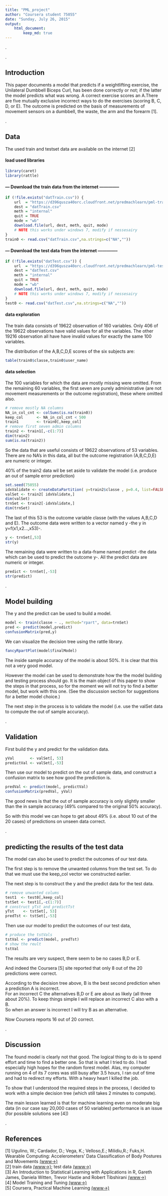 ---
title: "PML_project"
author: "Coursera student 75055"
date: "Sunday, July 26, 2015"
output: 
    html_document: 
        keep_md: true
---

.

.

## Introduction

This paper documents a model that predicts if a weightlifting exercise, the Unilateral Dumbbell Biceps Curl, has been done correctly or not; if the latter the model predicts what was wrong. A correct exercise scores an A.There are five mutually exclusive incorrect ways to do the exercises (scoring B, C, D, or E). The outcome is predicted on the basis of measurements of movement sensors on a dumbbell, the waste, the arm and the forearm [1].

.

## Data

The used train and testset data are available on the internet [2] 

#### load used libraries
```{r, echo=FALSE}
library(caret)
library(rattle)
```

#### --- Download the train data from the internet --------------
```{r}
if (!file.exists("datTrain.csv")) {
    url  = "https://d396qusza40orc.cloudfront.net/predmachlearn/pml-training.csv"
    dest = "datTrain.csv"
    meth = "internal"
    quit = TRUE
    mode = "wb"
    download.file(url, dest, meth, quit, mode)
    # NOTE this works under windows 7, modify if nessesairy
} 
train0 <- read.csv("datTrain.csv",na.strings=c("NA",""))
```

#### --- Download the test data from the internet --------------
```{r}
if (!file.exists("datTest.csv")) {
    url  = "https://d396qusza40orc.cloudfront.net/predmachlearn/pml-testing.csv"
    dest = "datTest.csv"
    meth = "internal"
    quit = TRUE
    mode = "wb"
    download.file(url, dest, meth, quit, mode)
    # NOTE this works under windows 7, modify if nessesairy
} 
test0 <- read.csv("datTest.csv",na.strings=c("NA",""))
```

#### data exploration

The train data consists of 19622 observation of 160 variables. 
Only 406 of the 19622 observations have valid values for all the variables. 
The other 19216 observation all have have invalid values for exactly the same 100 variables. 

The distribution of the A,B,C,D,E scores of the six subjects are:
```{r}
table(train0$classe,train0$user_name)
```

#### data selection 

The 100 variables for which the data are mostly missing were omitted. 
From the remaining 60 variables, the first seven are purely administrative (are not movement measurements or the outcome registration), these where omitted also. 

```{r}
# remove mostly NA columns
NA_in_col_cnt <- colSums(is.na(train0))
keep_col      <- NA_in_col_cnt < 500
train1        <- train0[,keep_col]
# remove first seven admin columns
train2 <- train1[,-c(1:7)]
dim(train2)
sum(is.na(train2))
```

So the data that are useful consists of 19622 observations of 53 variables. There are no NA's in this data, all but the outcome registration (A,B,C,D,E) are numeric or integer. 

40% of the train2 data wil be set aside to validate the model (i.e. produce an out of sample error prediction)

```{r}
set.seed(75055)
idxValidate <- createDataPartition( y=train2$classe , p=0.4, list=FALSE )
valSet <- train2[ idxValidate,]
dim(valSet)
trnSet <- train2[-idxValidate,]
dim(trnSet)
```


The last of this 53 is the outcome variable classe (with the values A,B,C,D and E). The outcome data were written to a vector named y -the y in y=f(x1,x2...,x53)-. 

```{r}
y <- trnSet[,53]
str(y)
```

The remaining data were written to a data-frame named predict -the data which can be used to predict the outcome y-. All the predict data are numeric or integer.

```{r}
predict <- trnSet[,-53]
str(predict)
```

.

## Model building

The y and the predict can be used to build a model.

```{r}
model <- train(classe ~ ., method="rpart", data=trnSet)
pred <- predict(model,predict)
confusionMatrix(pred,y)
```

We can visualize the decision tree using the rattle library.

```{r}
fancyRpartPlot(model$finalModel)
```

The inside sample accuracy of the model is about 50%. It is clear that this not a very good model.

However the model can be used to demonstrate how the the model building and testing process should go. It is the main object of this paper to show the steps in that process, so for the moment we will not try to find a better model, but work with this one. (See the discussion section for suggestions for a better model choice.)

The next step in the process is to validate the model (i.e. use the valSet data to compute the out of sample accuracy).

.

## Validation 

First build the y and predict for the validation data.

```{r}
yVal       <- valSet[, 53]
predictVal <- valSet[,-53]
```

Then use our model to predict on the out of sample data, and construct a confusion matrix to see how good the prediction is.

```{r}
predVal <- predict(model, predictVal)
confusionMatrix(predVal, yVal)
```

The good news is that the out of sample accuracy is only slightly smaller than the in sample accuracy (49% compared to the original 50% accuracy). 

So with this model we can hope to get about 49% (i.e. about 10 out of the 20 cases) of predictions on unseen data correct.

.

## predicting the results of the test data

The model can also be used to predict the outcomes of our test data.

The first step is to remove the unwanted columns from the test set. To do that we must use the keep_col vector we constructed earlier. 

The next step is to construct the y and the predict data for the test data.

```{r}
# remove unwanted colums
test1  <- test0[,keep_col]
tstSet <- test1[,-c(1:7)]
# construct yTst and predictTst
yTst    <- tstSet[, 53]  
predTst <- tstSet[,-53]
```

Then use our model to predict the outcomes of our test data,

```{r}
# produce the tstVals
tstVal <- predict(model, predTst)
# show the reult
tstVal
```

The results are very suspect, there seem to be no cases B,D or E.

And indeed the Coursera [5] site reported that only 8 out of the 20 predictions were correct.

According to the decision tree above, B is the best second prediction when a prediction A is incorrect.  
For an incorrect C the alternatives B,D or E are about as likely (all three about 20%). To keep things simple I will replace an incorrect C also with a B.  
So when an answer is incorrect I will try B as an alternative.

Now Coursera reports 16 out of 20 correct.

.

## Discussion 

The found model is clearly not that good. The logical thing to do is to spend effort and time to find a better one. So that is what I tried to do. I had especially high hopes for the random forest model. Alas, my computer running on 4 of its 7 cores was still busy after 3.5 hours, I ran out of time and had to redirect my efforts. With a heavy heart I killed the job. 

To show that I understood the required steps in the process, I decided to work with a simple decision tree (which still takes 2 minutes to compute).

The main lesson learned is that for machine learning even on moderate big data (in our case say 20,000 cases of 50 variables) performance is an issue (for possible solutions see [4])

.

## References

[1] Ugulino, W.; Cardador, D.; Vega, K.; Velloso,E.; Milidiu,R.; Fuks,H. Wearable Computing: Accelerometers' Data
Classification of Body Postures and Movements [(www->)](http://groupware.les.inf.puc-rio.br/har)  
[2] train data [(www->)](https://d396qusza40orc.cloudfront.net/predmachlearn/pml?training.csv); test data [(www->)](https://d396qusza40orc.cloudfront.net/predmachlearn/pml?testing.csv)  
[3] An Introduction to Statistical Learning with Applications in R, Gareth James, Daniela Witten, Trevor Hastie and Robert Tibshirani [(www->)](http://www-bcf.usc.edu/~gareth/ISL/data.html)  
[4] Model Training and Tuning [(www->)](http://topepo.github.io/caret/training.html#custom)  
[5] Coursera, Practical Machine Learning [(www->)](https://www.coursera.org/course/predmachlearn)

